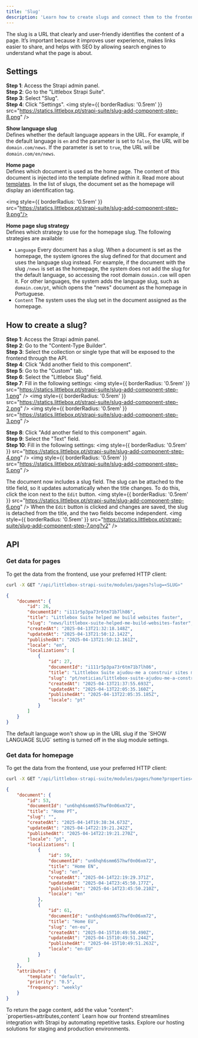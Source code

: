 ```yaml
---
title: 'Slug'
description: 'Learn how to create slugs and connect them to the frontend using the API.'
---
```


The slug is a URL that clearly and user-friendly identifies the content of a page.
It’s important because it improves user experience, makes links easier to share, and helps with SEO by allowing search engines to understand what the page is about.


## Settings
**Step 1**: Access the Strapi admin panel.\
**Step 2**: Go to the "Littlebox Strapi Suite".\
**Step 3**: Select "Slug".\
**Step 4**: Click "Settings".
<img
  style={{ borderRadius: '0.5rem' }}
  src="https://statics.littlebox.pt/strapi-suite/slug-add-component-step-8.png"
/>

**Show language slug**\
Defines whether the default language appears in the URL.
For example, if the default language is `en` and the parameter is set to `false`, the URL will be `domain.com/news`.
If the parameter is set to `true`, the URL will be `domain.com/en/news`.

**Home page**\
Defines which document is used as the home page.
The content of this document is injected into the template defined within it.
Read more about [templates](/backend/guides/page-attributes#template). In the list of slugs, the document set as the homepage will display an identification tag.

<img
  style={{ borderRadius: '0.5rem' }}
  src="https://statics.littlebox.pt/strapi-suite/slug-add-component-step-9.png"/>

**Home page slug strategy**\
Defines which strategy to use for the homepage slug. The following strategies are available:
- `Language` Every document has a slug. When a document is set as the homepage, the system ignores the slug defined 
for that document and uses the language slug instead. For example, if the document with the slug `/news` is set as the homepage, 
the system does not add the slug for the default language, so accessing the root domain `domain.com` will open it. 
For other languages, the system adds the language slug, such as `domain.com/pt`, which opens the "news" document 
as the homepage in Portuguese.
- `Content` The system uses the slug set in the document assigned as the homepage.

## How to create a slug?
**Step 1**: Access the Strapi admin panel.\
**Step 2**: Go to the "Content-Type Builder".\
**Step 3**: Select the collection or single type that will be exposed to the frontend through the API.\
**Step 4**: Click "Add another field to this component".\
**Step 5**: Go to the "Custom" tab.\
**Step 6**: Select the "Littlebox Slug" field.\
**Step 7**: Fill in the following settings:
<img
  style={{ borderRadius: '0.5rem' }}
  src="https://statics.littlebox.pt/strapi-suite/slug-add-component-step-1.png"
/>
<img
  style={{ borderRadius: '0.5rem' }}
  src="https://statics.littlebox.pt/strapi-suite/slug-add-component-step-2.png"
/>
<img
  style={{ borderRadius: '0.5rem' }}
  src="https://statics.littlebox.pt/strapi-suite/slug-add-component-step-3.png"
/>

**Step 8**: Click "Add another field to this component" again.\
**Step 9**: Select the "Text" field.\
**Step 10**: Fill in the following settings:
<img
  style={{ borderRadius: '0.5rem' }}
  src="https://statics.littlebox.pt/strapi-suite/slug-add-component-step-4.png"
/>
<img
  style={{ borderRadius: '0.5rem' }}
  src="https://statics.littlebox.pt/strapi-suite/slug-add-component-step-5.png"
/>

The document now includes a slug field.
The slug can be attached to the title field, so it updates automatically when the title changes. To do this, click the icon next to the `Edit` button.
<img
  style={{ borderRadius: '0.5rem' }}
  src="https://statics.littlebox.pt/strapi-suite/slug-add-component-step-6.png"
/>
When the `Edit` button is clicked and changes are saved, the slug is detached from the title, and the two fields become independent.
<img
  style={{ borderRadius: '0.5rem' }}
  src="https://statics.littlebox.pt/strapi-suite/slug-add-component-step-7.png?v2"
/>

## API
### Get data for pages
To get the data from the frontend, use your preferred HTTP client:
```bash
curl -X GET "/api/littlebox-strapi-suite/modules/pages?slug=<SLUG>"
```
```json
{
    "document": {
        "id": 26,
        "documentId": "i111r5p3pa73r6tm71b7lh86",
        "title": "Littlebox Suite helped me build websites faster",
        "slug": "news/littlebox-suite-helped-me-build-websites-faster",
        "createdAt": "2025-04-13T21:32:18.148Z",
        "updatedAt": "2025-04-13T21:50:12.142Z",
        "publishedAt": "2025-04-13T21:50:12.161Z",
        "locale": "en",
        "localizations": [
            {
                "id": 27,
                "documentId": "i111r5p3pa73r6tm71b7lh86",
                "title": "Littlebox Suite ajudou-me a construir sites mais rápido",
                "slug": "pt/noticias/littlebox-suite-ajudou-me-a-construir-sites-mais-rapido",
                "createdAt": "2025-04-13T21:37:55.693Z",
                "updatedAt": "2025-04-13T22:05:35.160Z",
                "publishedAt": "2025-04-13T22:05:35.185Z",
                "locale": "pt"
            }
        ]
    }
}
```
<Tip>
  The default language won't show up in the URL slug if the `SHOW LANGUAGE SLUG` setting is turned off in the slug module settings.
</Tip>

### Get data for homepage
To get the data from the frontend, use your preferred HTTP client:
```bash
curl -X GET "/api/littlebox-strapi-suite/modules/pages/home?properties=attributes"
```
```json
{
    "document": {
        "id": 53,
        "documentId": "un6hqh6smm657hwf0n06xm72",
        "title": "Home PT",
        "slug": "",
        "createdAt": "2025-04-14T19:38:34.673Z",
        "updatedAt": "2025-04-14T22:19:21.242Z",
        "publishedAt": "2025-04-14T22:19:21.270Z",
        "locale": "pt",
        "localizations": [
            {
                "id": 59,
                "documentId": "un6hqh6smm657hwf0n06xm72",
                "title": "Home EN",
                "slug": "en",
                "createdAt": "2025-04-14T22:19:29.371Z",
                "updatedAt": "2025-04-14T23:45:50.177Z",
                "publishedAt": "2025-04-14T23:45:50.210Z",
                "locale": "en"
            },
            {
                "id": 61,
                "documentId": "un6hqh6smm657hwf0n06xm72",
                "title": "Home EU",
                "slug": "en-eu",
                "createdAt": "2025-04-15T10:49:50.490Z",
                "updatedAt": "2025-04-15T10:49:51.244Z",
                "publishedAt": "2025-04-15T10:49:51.263Z",
                "locale": "en-EU"
            }
        ]
    },
    "attributes": {
        "template": "default",
        "priority": "0.5",
        "frequency": "weekly"
    }
}
```
<Tip>
  To return the page content, add the value "content": `properties=attributes,content`
</Tip>

<CardGroup cols={2}>
  <Card
    title="Frontend"
    icon="code"
    href="/frontend/introduction"
  >
    Learn how our frontend streamlines integration with Strapi by automating repetitive tasks.
  </Card>
  <Card
    title="Hosting"
    icon="code"
    href="/hosting/plans"
  >
    Explore our hosting solutions for staging and production environments.
  </Card>
</CardGroup>
